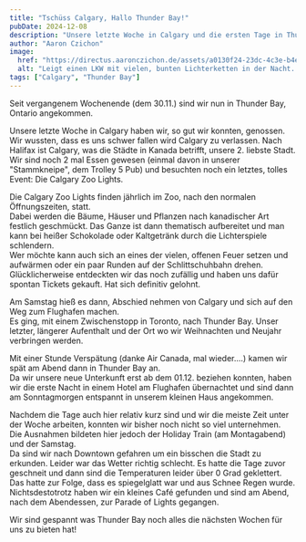 ```yaml
---
title: "Tschüss Calgary, Hallo Thunder Bay!"
pubDate: 2024-12-08
description: "Unsere letzte Woche in Calgary und die ersten Tage in Thunder Bay."
author: "Aaron Czichon"
image:
  href: "https://directus.aaronczichon.de/assets/a0130f24-23dc-4c3e-b4e9-00ebd4f4e625.jpg?quality=70&width=1600"
  alt: "Leigt einen LKW mit vielen, bunten Lichterketten in der Nacht. Die Lichterketten leuchten in unterschiedlichen Farben."
tags: ["Calgary", "Thunder Bay"]
---
```



Seit vergangenem Wochenende (dem 30.11.) sind wir nun in Thunder Bay, Ontario angekommen.

Unsere letzte Woche in Calgary haben wir, so gut wir konnten, genossen. Wir wussten, dass es uns schwer fallen wird Calgary zu verlassen. Nach Halifax ist Calgary, was die Städte in Kanada betrifft, unsere 2. liebste Stadt.    
Wir sind noch 2 mal Essen gewesen (einmal davon in unserer "Stammkneipe", dem Trolley 5 Pub) und besuchten noch ein letztes, tolles Event: Die Calgary Zoo Lights.

<DirectusImage assetId="508f0e22-d369-4a42-9321-d1f446f0dd44.jpg" />

Die Calgary Zoo Lights finden jährlich im Zoo, nach den normalen Öffnungszeiten, statt.    
Dabei werden die Bäume, Häuser und Pflanzen nach kanadischer Art festlich geschmückt. Das Ganze ist dann thematisch aufbereitet und man kann bei heißer Schokolade oder Kaltgetränk durch die Lichterspiele schlendern.    
Wer möchte kann auch sich an eines der vielen, offenen Feuer setzen und aufwärmen oder ein paar Runden auf der Schlittschuhbahn drehen.    
Glücklicherweise entdeckten wir das noch zufällig und haben uns dafür spontan Tickets gekauft. Hat sich definitiv gelohnt.

<DirectusGallery folderName="52 Way To Thunder Bay" />

Am Samstag hieß es dann, Abschied nehmen von Calgary und sich auf den Weg zum Flughafen machen.    
Es ging, mit einem Zwischenstopp in Toronto, nach Thunder Bay. Unser letzter, längerer Aufenthalt und der Ort wo wir Weihnachten und Neujahr verbringen werden.   

Mit einer Stunde Verspätung (danke Air Canada, mal wieder....) kamen wir spät am Abend dann in Thunder Bay an.   
Da wir unsere neue Unterkunft erst ab dem 01.12. beziehen konnten, haben wir die erste Nacht in einem Hotel am Flughafen übernachtet und sind dann am Sonntagmorgen entspannt in unserem kleinen Haus angekommen.

<DirectusImage assetId="9930411d-b5e9-458f-9839-c0033d31e713.jpg" />

Nachdem die Tage auch hier relativ kurz sind und wir die meiste Zeit unter der Woche arbeiten, konnten wir bisher noch nicht so viel unternehmen.   
Die Ausnahmen bildeten hier jedoch der Holiday Train (am Montagabend) und der Samstag.   
Da sind wir nach Downtown gefahren um ein bisschen die Stadt zu erkunden. Leider war das Wetter richtig schlecht. Es hatte die Tage zuvor geschneit und dann sind die Temperaturen leider über 0 Grad geklettert. Das hatte zur Folge, dass es spiegelglatt war und aus Schnee Regen wurde.   
Nichtsdestotrotz haben wir ein kleines Café gefunden und sind am Abend, nach dem Abendessen, zur Parade of Lights gegangen.

Wir sind gespannt was Thunder Bay noch alles die nächsten Wochen für uns zu bieten hat!
